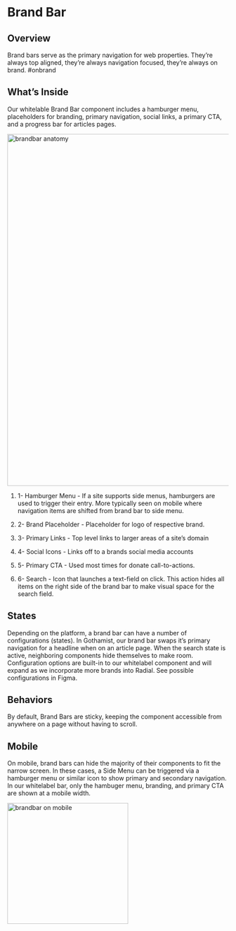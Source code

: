 
<Meta title="Components/Organisms/Brandbar" />


# Brand Bar

## Overview

Brand bars serve as the primary navigation for web properties. They’re always top aligned, they’re always navigation focused, they’re always on brand. #onbrand

## What’s Inside

Our whitelable Brand Bar component includes a hamburger menu, placeholders for branding, primary navigation, social links, a primary CTA, and a progress bar for articles pages.

  
<img alt="brandbar anatomy" src="./images/Organisms-BrandBar-Anatomy.png" width="800" />


1. 1- Hamburger Menu - If a site supports side menus, hamburgers are used to trigger their entry. More typically seen on mobile where navigation items are shifted from brand bar to side menu.

2. 2- Brand Placeholder - Placeholder for logo of respective brand.

3. 3- Primary Links - Top level links to larger areas of a site’s domain

4. 4- Social Icons - Links off to a brands social media accounts

5. 5- Primary CTA - Used most times for donate call-to-actions.

6. 6- Search - Icon that launches a text-field on click. This action hides all items on the right side of the brand bar to make visual space for the search field.

  

## States

Depending on the platform, a brand bar can have a number of configurations (states). In Gothamist, our brand bar swaps it’s primary navigation for a headline when on an article page. When the search state is active, neighboring components hide themselves to make room. Configuration options are built-in to our whitelabel component and will expand as we incorporate more brands into Radial. See possible configurations in Figma.

## Behaviors

By default, Brand Bars are sticky, keeping the component accessible from anywhere on a page without having to scroll.

  

## Mobile

On mobile, brand bars can hide the majority of their components to fit the narrow screen. In these cases, a Side Menu can be triggered via a hamburger menu or similar icon to show primary and secondary navigation. In our whitelabel bar, only the hambuger menu, branding, and primary CTA are shown at a mobile width. 

<img alt="brandbar on mobile" src="./images/Organisms-BrandBar-Mobile.png" width="275" />
